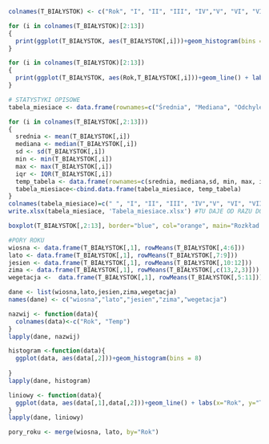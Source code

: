 ```r
colnames(T_BIAŁYSTOK) <- c("Rok", "I", "II", "III", "IV","V", "VI", "VII", "VIII", "IX", "X", "XI", "XII" )

```

```r
for (i in colnames(T_BIAŁYSTOK)[2:13])
{
  print(ggplot(T_BIAŁYSTOK, aes(T_BIAŁYSTOK[,i]))+geom_histogram(bins = 8) + labs(x="Temperatura", y="Liczba"))
}
```

```r
for (i in colnames(T_BIAŁYSTOK)[2:13])
{
  print(ggplot(T_BIAŁYSTOK, aes(Rok,T_BIAŁYSTOK[,i]))+geom_line() + labs(title=i,x="Rok", y="Temperatura"))
}
```

```r
# STATYSTYKI OPISOWE
tabela_miesiace <- data.frame(rownames=c("Średnia", "Mediana", "Odchylenie Standardowe", "Minimum", "Maximum", "Rozstęp miedzykwartylowy"))

for (i in colnames(T_BIAŁYSTOK[,2:13]))
{
  srednia <- mean(T_BIAŁYSTOK[,i])
  mediana <- median(T_BIAŁYSTOK[,i])
  sd <- sd(T_BIAŁYSTOK[,i])
  min <- min(T_BIAŁYSTOK[,i])
  max <- max(T_BIAŁYSTOK[,i])
  iqr <- IQR(T_BIAŁYSTOK[,i])
  temp_tabela <- data.frame(rownames=c(srednia, mediana,sd, min, max, iqr))
  tabela_miesiace<-cbind.data.frame(tabela_miesiace, temp_tabela)
}
colnames(tabela_miesiace)=c(" ", "I", "II", "III", "IV","V", "VI", "VII", "VIII", "IX", "X", "XI", "XII" )
write.xlsx(tabela_miesiace, 'Tabela_miesiace.xlsx') #TU DAJE OD RAZU DO WORKING DIRECTORY


```


```r
boxplot(T_BIAŁYSTOK[,2:13], border="blue", col="orange", main="Rozkład temperatur", xlab="miesiące", ylab="tmp[st.C]")

```
```r
#PORY ROKU
wiosna <- data.frame(T_BIAŁYSTOK[,1], rowMeans(T_BIAŁYSTOK[,4:6]))
lato <- data.frame(T_BIAŁYSTOK[,1], rowMeans(T_BIAŁYSTOK[,7:9]))
jesien <- data.frame(T_BIAŁYSTOK[,1], rowMeans(T_BIAŁYSTOK[,10:12]))
zima <- data.frame(T_BIAŁYSTOK[,1], rowMeans(T_BIAŁYSTOK[,c(13,2,3)]))
wegetacja <-  data.frame(T_BIAŁYSTOK[,1], rowMeans(T_BIAŁYSTOK[,5:11]))

dane <- list(wiosna,lato,jesien,zima,wegetacja)
names(dane) <- c("wiosna","lato","jesien","zima","wegetacja")

nazwij <- function(data){
  colnames(data)<-c("Rok", "Temp")
}
lapply(dane, nazwij)

histogram <-function(data){
  ggplot(data, aes(data[,2]))+geom_histogram(bins = 8)
  
}
lapply(dane, histogram)

liniowy <- function(data){
  ggplot(data, aes(data[,1],data[,2]))+geom_line() + labs(x="Rok", y="Temperatura")
}
lapply(dane, liniowy)

pory_roku <- merge(wiosna, lato, by="Rok")


```

